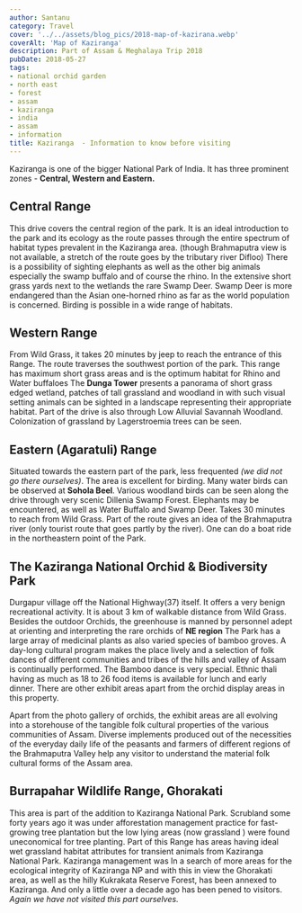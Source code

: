 ```yaml
---
author: Santanu
category: Travel
cover: '../../assets/blog_pics/2018-map-of-kazirana.webp'
coverAlt: 'Map of Kaziranga'
description: Part of Assam & Meghalaya Trip 2018
pubDate: 2018-05-27
tags:
- national orchid garden
- north east
- forest
- assam
- kaziranga
- india
- assam
- information
title: Kaziranga  - Information to know before visiting
---
```


Kaziranga is one of the bigger National Park of India. It has three prominent zones - **Central, Western and Eastern.**

## Central Range

This drive covers the central region of the park. It is an ideal introduction to the park and its ecology as the route passes through the entire spectrum of habitat types prevalent in the Kaziranga area. (though Brahmaputra view is not available, a stretch of the route goes by the tributary river Difloo) There is a possibility of sighting elephants as well as the other big animals especially the swamp buffalo and of course the rhino. In the extensive short grass yards next to the wetlands the rare Swamp Deer. <span class="underline">Swamp Deer is more endangered than the Asian one-horned rhino as far as the world population is concerned.</span> Birding is possible in a wide range of habitats.  

## Western Range

From Wild Grass, it takes 20 minutes by jeep to reach the entrance of this Range. The route traverses the southwest portion of the park. This range has maximum short grass areas and is the optimum habitat for Rhino and Water buffaloes The **Dunga Tower** presents a panorama of short grass edged wetland, patches of tall grassland and woodland in with such visual setting animals can be sighted in a landscape representing their appropriate habitat. Part of the drive is also through Low Alluvial Savannah Woodland. Colonization of grassland by Lagerstroemia trees can be seen.  

## Eastern (Agaratuli) Range

Situated towards the eastern part of the park, less frequented *(<span class="underline">we did not go there ourselves)</span>*. The area is excellent for birding. Many water birds can be observed at **Sohola Beel**. Various woodland birds can be seen along the drive through very scenic Dillenia Swamp Forest. Elephants may be encountered, as well as Water Buffalo and Swamp Deer. Takes 30 minutes to reach from Wild Grass. Part of the route gives an idea of the Brahmaputra river (only tourist route that goes partly by the river). One can do a boat ride in the northeastern point of the Park.

## The Kaziranga National Orchid & Biodiversity Park

Durgapur village off the National Highway(37) itself. It offers a very benign recreational activity. It is about 3 km of walkable distance from Wild Grass. Besides the outdoor Orchids, the greenhouse is manned by personnel adept at orienting and interpreting the rare orchids of **NE region** The Park has a large array of medicinal plants as also varied species of bamboo groves. A day-long cultural program makes the place lively and a selection of <span class="underline">folk dances of different communities</span> and tribes of the hills and valley of Assam is continually performed. The Bamboo dance is very special. <span class="underline">Ethnic thali having as much as 18 to 26 food items</span> is available for lunch and early dinner. There are other exhibit areas apart from the orchid display areas in this property.  

Apart from the photo gallery of orchids, the exhibit areas are all evolving into a storehouse of the tangible folk cultural properties of the various communities of Assam. Diverse implements produced out of the necessities of the everyday daily life of the peasants and farmers of different regions of the Brahmaputra Valley help any visitor to understand the material folk cultural forms of the Assam area.  

## Burrapahar Wildlife Range, Ghorakati

This area is part of the addition to Kaziranga National Park. Scrubland some forty years ago it was under afforestation management practice for fast-growing tree plantation but the low lying areas (now grassland ) were found uneconomical for tree planting. Part of this Range has areas having ideal wet grassland habitat attributes for transient animals from Kaziranga National Park. Kaziranga management was In a search of more areas for the ecological integrity of Kaziranga NP and with this in view the Ghorakati area, as well as the hilly Kukrakata Reserve Forest, has been annexed to Kaziranga. And only a little over a decade ago has been pened to visitors. <span class="underline">*Again we have not visited this part ourselves.*</span>